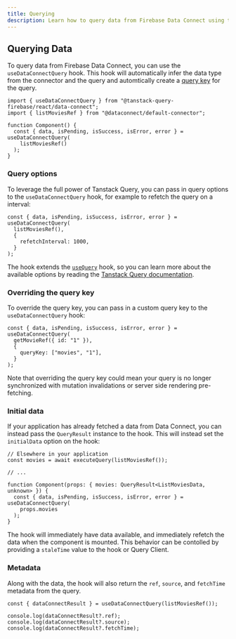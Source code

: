 ```yaml
---
title: Querying
description: Learn how to query data from Firebase Data Connect using the Tanstack Query Firebase hooks.
---
```


## Querying Data

To query data from Firebase Data Connect, you can use the `useDataConnectQuery` hook. This hook will automatically infer the data type from the connector and the query and automtically create a [query key](https://tanstack.com/query/latest/docs/framework/react/guides/query-keys) for the query.

```tsx
import { useDataConnectQuery } from "@tanstack-query-firebase/react/data-connect";
import { listMoviesRef } from "@dataconnect/default-connector";

function Component() {
  const { data, isPending, isSuccess, isError, error } = useDataConnectQuery(
    listMoviesRef()
  );
}
```

### Query options

To leverage the full power of Tanstack Query, you can pass in query options to the `useDataConnectQuery` hook, for example to refetch the query on a interval:

```tsx
const { data, isPending, isSuccess, isError, error } = useDataConnectQuery(
  listMoviesRef(),
  {
    refetchInterval: 1000,
  }
);
```

The hook extends the [`useQuery`](https://tanstack.com/query/latest/docs/framework/react/reference/useQuery) hook, so you can learn more about the available options by reading the [Tanstack Query documentation](https://tanstack.com/query/latest/docs/framework/react/reference/useQuery).

### Overriding the query key

To override the query key, you can pass in a custom query key to the `useDataConnectQuery` hook:

```tsx
const { data, isPending, isSuccess, isError, error } = useDataConnectQuery(
  getMovieRef({ id: "1" }),
  {
    queryKey: ["movies", "1"],
  }
);
```

Note that overriding the query key could mean your query is no longer synchronized with mutation invalidations or server side rendering pre-fetching.

### Initial data

If your application has already fetched a data from Data Connect, you can instead pass the `QueryResult` instance to the hook. This will instead set the `initialData` option on the hook:

```tsx
// Elsewhere in your application
const movies = await executeQuery(listMoviesRef());

// ...

function Component(props: { movies: QueryResult<ListMoviesData, unknown> }) {
  const { data, isPending, isSuccess, isError, error } = useDataConnectQuery(
    props.movies
  );
}
```

The hook will immediately have data available, and immediately refetch the data when the component is mounted. This behavior can be contolled by providing a `staleTime` value to the hook or Query Client.

### Metadata

Along with the data, the hook will also return the `ref`, `source`, and `fetchTime` metadata from the query.

```tsx
const { dataConnectResult } = useDataConnectQuery(listMoviesRef());

console.log(dataConnectResult?.ref);
console.log(dataConnectResult?.source);
console.log(dataConnectResult?.fetchTime);
```
